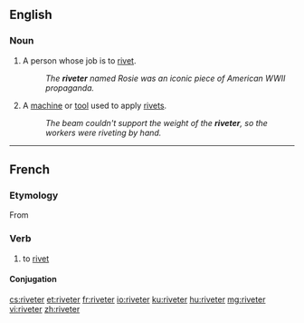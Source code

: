 ==English==

===Noun===
{{en-noun}}

# A person whose job is to [[rivet#Verb|rivet]].
#:''The '''riveter''' named Rosie was an iconic piece of American WWII propaganda.''
# A [[machine]] or [[tool]] used to apply [[rivet#Noun|rivet]]s.
#:''The beam couldn't support the weight of the '''riveter''', so the workers were riveting by hand.''

----
==French==

===Etymology===
From {{suffix|rivet|er|lang=fr}}

===Verb===
{{fr-verb}}

# {{context|transitive|lang=fr}} to [[rivet]]

====Conjugation====
{{fr-conj-er|rivet|avoir}}

[[cs:riveter]]
[[et:riveter]]
[[fr:riveter]]
[[io:riveter]]
[[ku:riveter]]
[[hu:riveter]]
[[mg:riveter]]
[[vi:riveter]]
[[zh:riveter]]